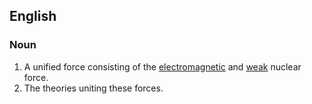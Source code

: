 ==English==
===Noun===
#A unified force consisting of the [[electromagnetic]] and [[weak]] nuclear force.
#The theories uniting these forces.